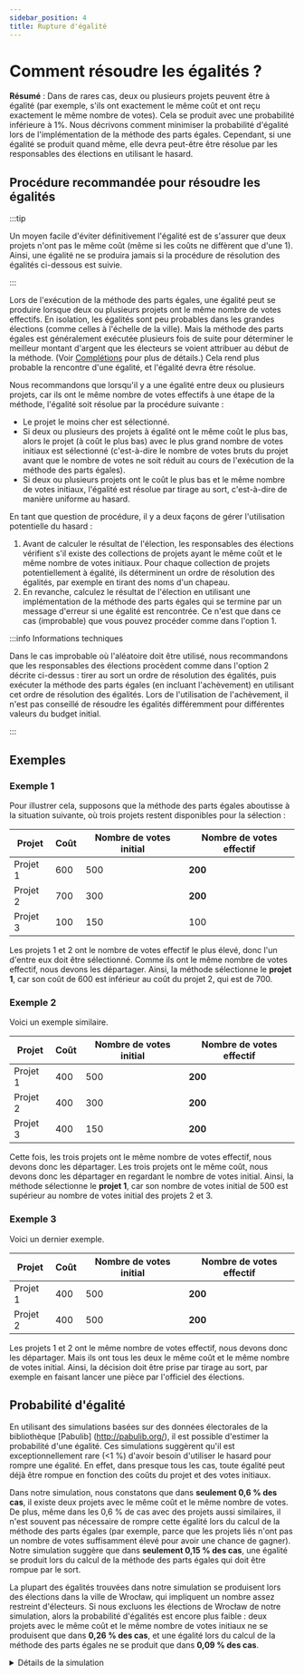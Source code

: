 ```yaml
---
sidebar_position: 4
title: Rupture d'égalité
---
```



# Comment résoudre les égalités ?

<div class="summary">
<b>Résumé</b> :
Dans de rares cas, deux ou plusieurs projets peuvent être à égalité (par exemple, s'ils ont exactement le même coût et ont reçu exactement le même nombre de votes). Cela se produit avec une probabilité inférieure à 1%. Nous décrivons comment minimiser la probabilité d'égalité lors de l'implémentation de la méthode des parts égales. Cependant, si une égalité se produit quand même, elle devra peut-être être résolue par les responsables des élections en utilisant le hasard.
</div>

## Procédure recommandée pour résoudre les égalités

:::tip

Un moyen facile d'éviter définitivement l'égalité est de s'assurer que deux projets n'ont pas le même coût (même si les coûts ne diffèrent que d'une <Currency>1</Currency>). Ainsi, une égalité ne se produira jamais si la procédure de résolution des égalités ci-dessous est suivie.

:::

Lors de l'exécution de la méthode des parts égales, une égalité peut se produire lorsque deux ou plusieurs projets ont le même nombre de votes effectifs. En isolation, les égalités sont peu probables dans les grandes élections (comme celles à l'échelle de la ville). Mais la méthode des parts égales est généralement exécutée plusieurs fois de suite pour déterminer le meilleur montant d'argent que les électeurs se voient attribuer au début de la méthode. (Voir [Complétions](completion) pour plus de détails.) Cela rend plus probable la rencontre d'une égalité, et l'égalité devra être résolue.

Nous recommandons que lorsqu'il y a une égalité entre deux ou plusieurs projets, car ils ont le même nombre de votes effectifs à une étape de la méthode, l'égalité soit résolue par la procédure suivante :
* Le projet le moins cher est sélectionné.
* Si deux ou plusieurs des projets à égalité ont le même coût le plus bas, alors le projet (à coût le plus bas) avec le plus grand nombre de votes initiaux est sélectionné (c'est-à-dire le nombre de votes bruts du projet avant que le nombre de votes ne soit réduit au cours de l'exécution de la méthode des parts égales).
* Si deux ou plusieurs projets ont le coût le plus bas et le même nombre de votes initiaux, l'égalité est résolue par tirage au sort, c'est-à-dire de manière uniforme au hasard.

En tant que question de procédure, il y a deux façons de gérer l'utilisation potentielle du hasard :
1. Avant de calculer le résultat de l'élection, les responsables des élections vérifient s'il existe des collections de projets ayant le même coût et le même nombre de votes initiaux. Pour chaque collection de projets potentiellement à égalité, ils déterminent un ordre de résolution des égalités, par exemple en tirant des noms d'un chapeau.
2. En revanche, calculez le résultat de l'élection en utilisant une implémentation de la méthode des parts égales qui se termine par un message d'erreur si une égalité est rencontrée. Ce n'est que dans ce cas (improbable) que vous pouvez procéder comme dans l'option 1.

:::info Informations techniques

Dans le cas improbable où l'aléatoire doit être utilisé, nous recommandons que les responsables des élections procèdent comme dans l'option 2 décrite ci-dessus : tirer au sort un ordre de résolution des égalités, puis exécuter la méthode des parts égales (en incluant l'achèvement) en utilisant cet ordre de résolution des égalités. Lors de l'utilisation de l'achèvement, il n'est pas conseillé de résoudre les égalités différemment pour différentes valeurs du budget initial.

:::

## Exemples

### Exemple 1
Pour illustrer cela, supposons que la méthode des parts égales aboutisse à la situation suivante, où trois projets restent disponibles pour la sélection :

| Projet | Coût | Nombre de votes initial | Nombre de votes effectif |
| --- | --- | --- | --- |
| Projet 1 | <Currency>600</Currency> | 500 | **200** |
| Projet 2 | <Currency>700</Currency> | 300 | **200** |
| Projet 3 | <Currency>100</Currency> | 150 | 100 |

Les projets 1 et 2 ont le nombre de votes effectif le plus élevé, donc l'un d'entre eux doit être sélectionné.
Comme ils ont le même nombre de votes effectif, nous devons les départager.
Ainsi, la méthode sélectionne le **projet 1**, car son coût de <Currency>600</Currency> est inférieur au coût du projet 2, qui est de <Currency>700</Currency>.

### Exemple 2

Voici un exemple similaire.

| Projet | Coût | Nombre de votes initial | Nombre de votes effectif |
| --- | --- | --- | --- |
| Projet 1 | <Currency>400</Currency> | 500 | **200** |
| Projet 2 | <Currency>400</Currency> | 300 | **200** |
| Projet 3 | <Currency>400</Currency> | 150 | **200** |

Cette fois, les trois projets ont le même nombre de votes effectif, nous devons donc les départager.
Les trois projets ont le même coût, nous devons donc les départager en regardant le nombre de votes initial.
Ainsi, la méthode sélectionne le **projet 1**, car son nombre de votes initial de 500 est supérieur au nombre de votes initial des projets 2 et 3.

### Exemple 3

Voici un dernier exemple.

| Projet | Coût | Nombre de votes initial | Nombre de votes effectif |
| --- | --- | --- | --- |
| Projet 1 | <Currency>400</Currency> | 500 | **200** |
| Projet 2 | <Currency>400</Currency> | 500 | **200** |

Les projets 1 et 2 ont le même nombre de votes effectif, nous devons donc les départager.
Mais ils ont tous les deux le même coût et le même nombre de votes initial.
Ainsi, la décision doit être prise par tirage au sort, par exemple en faisant lancer une pièce par l'officiel des élections.

## Probabilité d'égalité

En utilisant des simulations basées sur des données électorales de la bibliothèque [Pabulib] (http://pabulib.org/), il est possible d'estimer la probabilité d'une égalité.
Ces simulations suggèrent qu'il est exceptionnellement rare (<1 %) d'avoir besoin d'utiliser le hasard pour rompre une égalité.
En effet, dans presque tous les cas, toute égalité peut déjà être rompue en fonction des coûts du projet et des votes initiaux.

Dans notre simulation, nous constatons que dans **seulement 0,6 % des cas**, il existe deux projets avec le même coût et le même nombre de votes.
De plus, même dans les 0,6 % de cas avec des projets aussi similaires, il n'est souvent pas nécessaire de rompre cette égalité lors du calcul de la méthode des parts égales 
(par exemple, parce que les projets liés n'ont pas un nombre de votes suffisamment élevé pour avoir une chance de gagner).
Notre simulation suggère que dans **seulement 0,15 % des cas**, une égalité se produit lors du calcul de la méthode des parts égales qui doit être rompue par le sort.

La plupart des égalités trouvées dans notre simulation se produisent lors des élections dans la ville de Wrocław, qui impliquent un nombre assez restreint d'électeurs.
Si nous excluons les élections de Wrocław de notre simulation, alors la probabilité d'égalités est encore plus faible :
deux projets avec le même coût et le même nombre de votes initiaux ne se produisent que dans **0,26 % des cas**, et une égalité lors du calcul de la méthode des parts égales ne se produit que dans **0,09 % des cas**.

<details>
<summary>Détails de la simulation</summary>

La simulation a été effectuée en janvier 2023 en utilisant des données électorales de Pabulib basées sur des élections PB utilisant un vote d'approbation. Il y a 480 ensembles de données de ce type, provenant des villes polonaises de Gdansk, Varsovie, Wrocław et Zabrze. Lorsque l'on exclut les élections de Wrocław, la simulation implique 383 ensembles de données.

Afin d'obtenir une estimation plus précise de la probabilité d'une égalité, pour chaque ensemble de données, nous avons exécuté une simulation 100 fois.
À chaque itération, nous avons échantillonné de manière aléatoire entre 30 % et 80 % des électeurs de l'ensemble de données (obtenant ainsi une élection plus petite aléatoire), puis vérifié si la plus petite élection contenait une paire de projets avec le même coût et le même nombre de votes initiaux.
Pour les cas où une telle paire de projets a été trouvée, nous avons ensuite vérifié si la méthode des parts égales (en utilisant la méthode de [complétion](completion) standard) rencontrerait une égalité lors du calcul du résultat de l'élection.

Si nous ne regardons que les élections réelles et originales (sans échantillonner aléatoirement un sous-ensemble d'électeurs), une paire de projets avec le même coût et le même nombre de votes initiaux se produit dans 1,25 % des élections, avec une égalité rencontrée par la méthode des parts égales dans 0,21 % des élections. En excluant les élections de Wrocław, ces nombres sont de 0,5 % et 0,0 % respectivement.

Le code de simulation est [disponible sur GitHub](https://gist.github.com/DominikPeters/2208ca4c7c1464bc1d3956829195f20a).
</details>